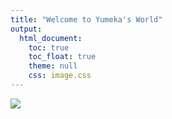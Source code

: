 ```yaml
---
title: "Welcome to Yumeka's World"
output: 
  html_document:
    toc: true
    toc_float: true
    theme: null
    css: image.css
---
```




![](images/portrait.png)

